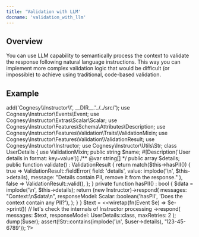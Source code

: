 ---
title: 'Validation with LLM'
docname: 'validation_with_llm'
---

## Overview

You can use LLM capability to semantically process the context to validate
the response following natural language instructions. This way you can
implement more complex validation logic that would be difficult (or impossible)
to achieve using traditional, code-based validation.

## Example

<?php
$loader = require 'vendor/autoload.php';
$loader->add('Cognesy\\Instructor\\', __DIR__.'../../src/');

use Cognesy\Instructor\Events\Event;
use Cognesy\Instructor\Extras\Scalar\Scalar;
use Cognesy\Instructor\Features\Schema\Attributes\Description;
use Cognesy\Instructor\Features\Validation\Traits\ValidationMixin;
use Cognesy\Instructor\Features\Validation\ValidationResult;
use Cognesy\Instructor\Instructor;
use Cognesy\Instructor\Utils\Str;

class UserDetails
{
    use ValidationMixin;

    public string $name;
    #[Description('User details in format: key=value')]
    /** @var string[]  */
    public array $details;

    public function validate() : ValidationResult {
        return match($this->hasPII()) {
            true => ValidationResult::fieldError(
                field: 'details',
                value: implode('\n', $this->details),
                message: "Details contain PII, remove it from the response."
            ),
            false => ValidationResult::valid(),
        };
    }

    private function hasPII() : bool {
        $data = implode('\n', $this->details);
        return (new Instructor)->respond(
            messages: "Context:\n$data\n",
            responseModel: Scalar::boolean('hasPII', 'Does the context contain any PII?'),
        );
    }
}

$text = <<<TEXT
    My name is Jason. I am is 25 years old. I am developer.
    My phone number is +1 123 34 45 and social security number is 123-45-6789
    TEXT;

$user = (new Instructor)
    ->wiretap(fn(Event $e) => $e->print()) // let's check the internals of Instructor processing
    ->respond(
        messages: $text,
        responseModel: UserDetails::class,
        maxRetries: 2
    );

dump($user);

assert(!Str::contains(implode('\n', $user->details), '123-45-6789'));
?>
```
